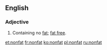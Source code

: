 ==English==
===Adjective===
{{en-adj}}
# Containing no [[fat]]; [[fat free]].

[[et:nonfat]]
[[fr:nonfat]]
[[ko:nonfat]]
[[pl:nonfat]]
[[ru:nonfat]]